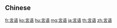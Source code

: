 {{also|言語}}
==Chinese==
{{zh-see|言語}}

[[fr:言语]]
[[ko:言语]]
[[hu:言语]]
[[mg:言语]]
[[ja:言语]]
[[th:言语]]
[[zh:言语]]